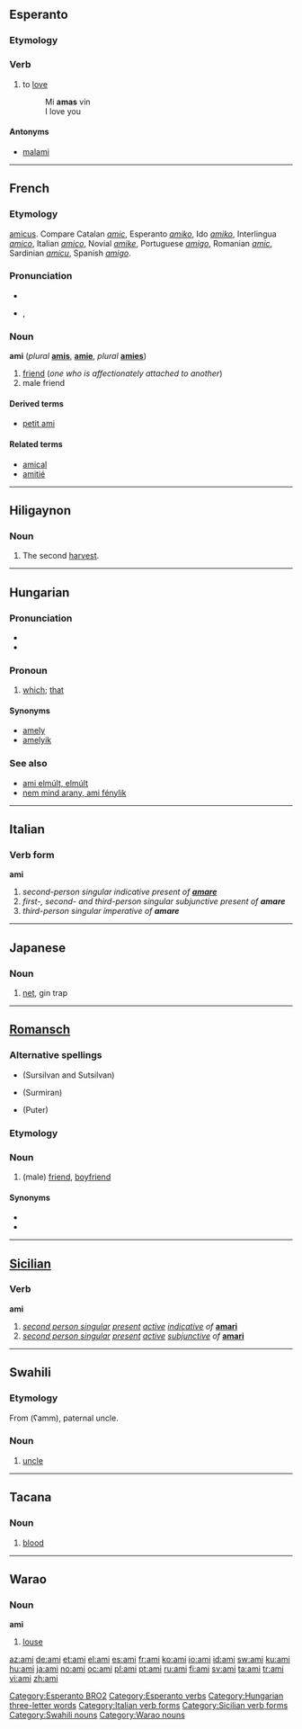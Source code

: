 ==Esperanto==

===Etymology===
{{etyl|it|eo}} {{term|lang=it|amare}}

===Verb===
{{eo-verb|am}}

# to [[love]]
#: Mi '''amas''' vin
#: I love you

====Antonyms====
* [[malami]]

[[Category:Esperanto BRO2]]
[[Category:Esperanto verbs]]

----

==French==

===Etymology===
{{etyl|la|fr}} [[amicus]]. Compare Catalan ''[[amic]]'', Esperanto ''[[amiko]]'', Ido ''[[amiko]]'', Interlingua ''[[amico]]'', Italian ''[[amico]]'', Novial ''[[amike]]'', Portuguese ''[[amigo]]'', Romanian ''[[amic]]'', Sardinian ''[[amícu]]'', Spanish ''[[amigo]]''.

===Pronunciation===
* {{audio|Fr-ami.ogg|audio}}
* {{IPA|/a.mi/|lang=fr}}, {{SAMPA|/a.mi/}}

===Noun===
{{fr-infl-noun|sm=ami|sf=amie|pm=amis|pf=amies|smp=a.mi|sfp=a.mi|pmp=a.mi|pfp=a.mi}}
'''ami''' {{m}} (''plural'' '''[[amis]]''', {{f}} '''[[amie]]''', {{f}} ''plural'' '''[[amies]]''')

# [[friend]] (''one who is affectionately attached to another'')
# male friend

====Derived terms====
* [[petit ami]]

====Related terms====
* [[amical]]
* [[amitié]]

----

==Hiligaynon==

===Noun===
{{hil-noun|ami|and=amí}}

# The second [[harvest]].

----

==Hungarian==

===Pronunciation===
* {{IPA|/ˈɒmi/|lang=hu}}
* {{hyphenation|ami}}

===Pronoun===
{{hu-pronoun|relative}}

# {{relative|lang=hu}} [[which]]; [[that]]

====Synonyms====
* [[amely]]
* [[amelyik]]

===See also===
* [[ami elmúlt, elmúlt]]
* [[nem mind arany, ami fénylik]]

[[Category:Hungarian three-letter words]]

----

==Italian==

===Verb form===
'''ami'''

# ''second-person singular indicative present of '''[[amare]]'''''
# ''first-, second- and third-person singular subjunctive present of '''amare'''''
# ''third-person singular imperative of '''amare'''''

[[Category:Italian verb forms]]

----

==Japanese==

===Noun===
{{romaji|あみ}}

# {{ja-def|網}} [[net]], gin trap

----

==[[Romansch]]==

===Alternative spellings===
* {{l|rm|amitg}} (Sursilvan and Sutsilvan)
* {{l|rm|amei}} (Surmiran)
* {{l|rm|amih}} (Puter)

===Etymology===
{{etyl|la|rm}} {{term|amicus|lang=la}}

===Noun===
{{infl|rm|noun|g=m|feminine|amia}}

# (male) [[friend]], [[boyfriend]] {{italbrac|Grischun and Vallader}}

====Synonyms====
* {{l|rm|camarat}}
* {{l|rm|cumpogn}}

----

==[[Sicilian]]==

===Verb===
'''ami'''

# ''[[second person singular]]  [[present tense|present]] [[active voice|active]] [[indicative mood|indicative]] of'' '''[[amari#Sicilian|amari]]'''
# ''[[second person singular]]  [[present tense|present]] [[active voice|active]] [[subjunctive]] of'' '''[[amari#Sicilian|amari]]'''

[[Category:Sicilian verb forms]]

----

==Swahili==

===Etymology===
From {{etyl|ar|sw}} {{Arab|[[عم]]}} (ʕamm), paternal uncle.

===Noun===
{{sw-noun}}

# [[uncle]]

[[Category:Swahili nouns]]

----

==Tacana==

===Noun===
{{infl|tna|noun}}

# [[blood]]

----
==Warao==
===Noun===
'''ami'''

# [[louse]]

[[Category:Warao nouns]]

[[az:ami]]
[[de:ami]]
[[et:ami]]
[[el:ami]]
[[es:ami]]
[[fr:ami]]
[[ko:ami]]
[[io:ami]]
[[id:ami]]
[[sw:ami]]
[[ku:ami]]
[[hu:ami]]
[[ja:ami]]
[[no:ami]]
[[oc:ami]]
[[pl:ami]]
[[pt:ami]]
[[ru:ami]]
[[fi:ami]]
[[sv:ami]]
[[ta:ami]]
[[tr:ami]]
[[vi:ami]]
[[zh:ami]]